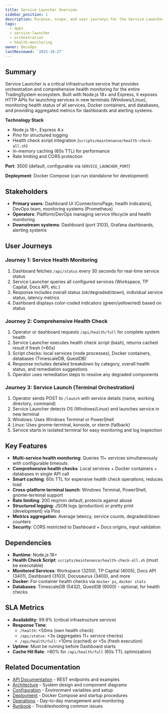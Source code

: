 ```yaml
---
title: Service Launcher Overview
sidebar_position: 1
description: Purpose, scope, and user journeys for the Service Launcher orchestration and health monitoring application.
tags:
  - apps
  - service-launcher
  - orchestration
  - health-monitoring
owner: DocsOps
lastReviewed: '2025-10-27'
---
```


## Summary

Service Launcher is a critical infrastructure service that provides orchestration and comprehensive health monitoring for the entire TradingSystem ecosystem. Built with Node.js 18+ and Express, it exposes HTTP APIs for launching services in new terminals (Windows/Linux), monitoring health status of all services, Docker containers, and databases, and providing aggregated metrics for dashboards and alerting systems.

**Technology Stack**

- Node.js 18+, Express 4.x
- Pino for structured logging
- Health check script integration (`scripts/maintenance/health-check-all.sh`)
- In-memory caching (60s TTL) for performance
- Rate limiting and CORS protection

**Port**: 3500 (default, configurable via `SERVICE_LAUNCHER_PORT`)

**Deployment**: Docker Compose (can run standalone for development)

## Stakeholders

- **Primary users**: Dashboard UI (ConnectionsPage, health indicators), DevOps team, monitoring systems (Prometheus)
- **Operators**: Platform/DevOps managing service lifecycle and health monitoring
- **Downstream systems**: Dashboard (port 3103), Grafana dashboards, alerting systems

## User Journeys

### Journey 1: Service Health Monitoring

1. Dashboard fetches `/api/status` every 30 seconds for real-time service status
2. Service Launcher queries all configured services (Workspace, TP Capital, Docs API, etc.)
3. Response includes overall status (ok/degraded/down), individual service status, latency metrics
4. Dashboard displays color-coded indicators (green/yellow/red) based on status

### Journey 2: Comprehensive Health Check

1. Operator or dashboard requests `/api/health/full` for complete system health
2. Service Launcher executes health check script (bash), returns cached result if fresh (&lt;60s)
3. Script checks: local services (node processes), Docker containers, databases (TimescaleDB, QuestDB)
4. Response includes detailed breakdown by category, overall health status, and remediation suggestions
5. Operator uses remediation steps to resolve any degraded components

### Journey 3: Service Launch (Terminal Orchestration)

1. Operator sends POST to `/launch` with service details (name, working directory, command)
2. Service Launcher detects OS (Windows/Linux) and launches service in new terminal
3. Windows: Uses Windows Terminal or PowerShell
4. Linux: Uses gnome-terminal, konsole, or xterm (fallback)
5. Service starts in isolated terminal for easy monitoring and log inspection

## Key Features

- **Multi-service health monitoring**: Queries 11+ services simultaneously with configurable timeouts
- **Comprehensive health checks**: Local services + Docker containers + databases in single API call
- **Smart caching**: 60s TTL for expensive health check operations, reduces load
- **Cross-platform terminal launch**: Windows Terminal, PowerShell, gnome-terminal support
- **Rate limiting**: 200 req/min default, protects against abuse
- **Structured logging**: JSON logs (production) or pretty print (development) via Pino
- **Metrics aggregation**: Average latency, service counts, degraded/down counters
- **Security**: CORS restricted to Dashboard + Docs origins, input validation

## Dependencies

- **Runtime**: Node.js 18+
- **Health Check Script**: `scripts/maintenance/health-check-all.sh` (must be executable)
- **Monitored Services**: Workspace (3200), TP Capital (4005), Docs API (3401), Dashboard (3103), Docusaurus (3400), and more
- **Docker**: For container health checks via `docker ps`, `docker stats`
- **Databases**: TimescaleDB (5432), QuestDB (9000) - optional, for health checks

## SLA Metrics

- **Availability**: 99.9% (critical infrastructure service)
- **Response Time**:
  - `/health`: &lt;50ms (own health check)
  - `/api/status`: &lt;3s (aggregates 11+ service checks)
  - `/api/health/full`: &lt;10ms (cached) or &lt;5s (fresh execution)
- **Uptime**: Must be running before Dashboard starts
- **Cache Hit Rate**: &gt;80% for `/api/health/full` (60s TTL optimization)

## Related Documentation

- [API Documentation](./api) - REST endpoints and examples
- [Architecture](./architecture) - System design and component diagrams
- [Configuration](./config) - Environment variables and setup
- [Deployment](./deployment) - Docker Compose and startup procedures
- [Operations](./operations) - Day-to-day management and monitoring
- [Runbook](./runbook) - Troubleshooting common issues
